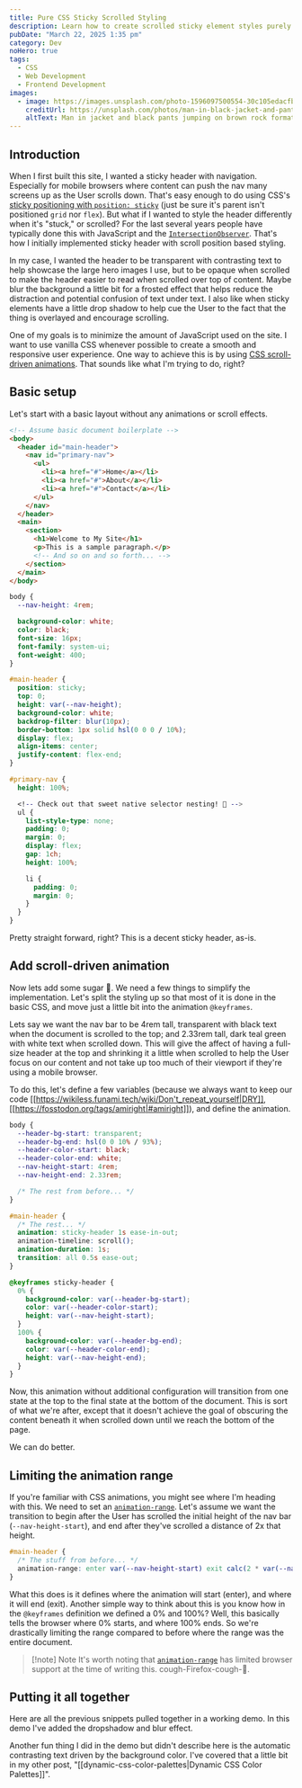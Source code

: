 ```yaml
---
title: Pure CSS Sticky Scrolled Styling
description: Learn how to create scrolled sticky element styles purely with CSS
pubDate: "March 22, 2025 1:35 pm"
category: Dev
noHero: true
tags:
  - CSS
  - Web Development
  - Frontend Development
images:
  - image: https://images.unsplash.com/photo-1596097500554-30c105edacfb
    creditUrl: https://unsplash.com/photos/man-in-black-jacket-and-pants-jumping-on-brown-rock-formation-during-daytime-VULVydw3nV0
    altText: Man in jacket and black pants jumping on brown rock formation in the fog
---
```


## Introduction

When I first built this site, I wanted a sticky header with navigation. Especially for mobile browsers where content can push the nav many screens up as the User scrolls down. That's easy enough to do using CSS's [sticky positioning with `position: sticky`](https://developer.mozilla.org/en-US/docs/Web/CSS/position#sticky_positioning) (just be sure it's parent isn't positioned `grid` nor `flex`). But what if I wanted to style the header differently when it's "stuck," or scrolled? For the last several years people have typically done this with JavaScript and the [`IntersectionObserver`](https://www.smashingmagazine.com/2021/07/dynamic-header-intersection-observer/). That's how I initially implemented sticky header with scroll position based styling.

In my case, I wanted the header to be transparent with contrasting text to help showcase the large hero images I use, but to be opaque when scrolled to make the header easier to read when scrolled over top of content. Maybe blur the background a little bit for a frosted effect that helps reduce the distraction and potential confusion of text under text. I also like when sticky elements have  a little drop shadow to help cue the User to the fact that the thing is overlayed and encourage scrolling.

One of my goals is to minimize the amount of JavaScript used on the site. I want to use vanilla CSS whenever possible to create a smooth and responsive user experience. One way to achieve this is by using [CSS scroll-driven animations](https://developer.mozilla.org/en-US/docs/Web/CSS/CSS_scroll-driven_animations). That sounds like what I'm trying to do, right?

## Basic setup

Let's start with a basic layout without any animations or scroll effects.

```html title="index.html"
<!-- Assume basic document boilerplate -->
<body>
  <header id="main-header">
    <nav id="primary-nav">
      <ul>
        <li><a href="#">Home</a></li>
        <li><a href="#">About</a></li>
        <li><a href="#">Contact</a></li>
      </ul>
    </nav>
  </header>
  <main>
    <section>
      <h1>Welcome to My Site</h1>
      <p>This is a sample paragraph.</p>
      <!-- And so on and so forth... -->
    </section>
  </main>
</body>
```

```css title="styles.css"
body {
  --nav-height: 4rem;

  background-color: white;
  color: black;
  font-size: 16px;
  font-family: system-ui;
  font-weight: 400;
}

#main-header {
  position: sticky;
  top: 0;
  height: var(--nav-height);
  background-color: white;
  backdrop-filter: blur(10px);
  border-bottom: 1px solid hsl(0 0 0 / 10%);
  display: flex;
  align-items: center;
  justify-content: flex-end;
}

#primary-nav {
  height: 100%;

  <!-- Check out that sweet native selector nesting! 🎉 -->
  ul {
    list-style-type: none;
    padding: 0;
    margin: 0;
    display: flex;
    gap: 1ch;
    height: 100%;

    li {
      padding: 0;
      margin: 0;
    }
  }
}
```

Pretty straight forward, right? This is a decent sticky header, as-is.

## Add scroll-driven animation

Now lets add some sugar 🍭. We need a few things to simplify the implementation. Let's split the styling up so that most of it is done in the basic CSS, and move just a little bit into the animation `@keyframes`.

Lets say we want the nav bar to be 4rem tall, transparent with black text when the document is scrolled to the top; and 2.33rem tall, dark teal green with white text when scrolled down. This will give the affect of having a full-size header at the top and shrinking it a little when scrolled to help the User focus on our content and not take up too much of their viewport if they're using a mobile browser.

To do this, let's define a few variables (because we always want to keep our code [[https://wikiless.funami.tech/wiki/Don't_repeat_yourself|DRY]], [[https://fosstodon.org/tags/amiright|#amiright]]), and define the animation.

```css title="styles.css"
body {
  --header-bg-start: transparent;
  --header-bg-end: hsl(0 0 10% / 93%);
  --header-color-start: black;
  --header-color-end: white;
  --nav-height-start: 4rem;
  --nav-height-end: 2.33rem;

  /* The rest from before... */
}

#main-header {
  /* The rest... */
  animation: sticky-header 1s ease-in-out;
  animation-timeline: scroll();
  animation-duration: 1s;
  transition: all 0.5s ease-out;
}

@keyframes sticky-header {
  0% {
    background-color: var(--header-bg-start);
    color: var(--header-color-start);
    height: var(--nav-height-start);
  }
  100% {
    background-color: var(--header-bg-end);
    color: var(--header-color-end);
    height: var(--nav-height-end);
  }
}
```

Now, this animation without additional configuration will transition from one state at the top to the final state at the bottom of the document. This is sort of what we're after, except that it doesn't achieve the goal of obscuring the content beneath it when scrolled down until we reach the bottom of the page.

We can do better.

## Limiting the animation range

If you're familiar with CSS animations, you might see where I'm heading with this. We need to set an [`animation-range`](https://developer.mozilla.org/en-US/docs/Web/CSS/animation-range). Let's assume we want the transition to begin after the User has scrolled the initial height of the nav bar (`--nav-height-start`), and end after they've scrolled a distance of 2x that height.

```css title="styles.css"
#main-header {
  /* The stuff from before... */
  animation-range: enter var(--nav-height-start) exit calc(2 * var(--nav-height-start));
}
```

What this does is it defines where the animation will start (enter), and where it will end (exit). Another simple way to think about this is you know how in the `@keyframes` definition we defined a 0% and 100%? Well, this basically tells the browser where 0% starts, and where 100% ends. So we're drastically limiting the range compared to before where the range was the entire document.

> [!note] Note
> It's worth noting that [`animation-range`](https://developer.mozilla.org/en-US/docs/Web/CSS/animation-range#browser_compatibility) has limited browser support at the time of writing this. cough-Firefox-cough-🫣.

## Putting it all together

Here are all the previous snippets pulled together in a working demo. In this demo I've added the dropshadow and blur effect.

Another fun thing I did in the demo but didn't describe here is the automatic contrasting text driven by the background color. I've covered that a little bit in my other post, "[[dynamic-css-color-palettes|Dynamic CSS Color Palettes]]".

<CodePen id="QwWxbRr" tabs="result" clickToRun={false} />
